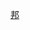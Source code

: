 {{Catnav|頁面分類|地理|行政区划|一级行政区|印度一级行政区}}

{{catmore}}
{{印度区划分类指南}}
{{Commonscat|Nagaland}}

[[Category:印度的邦和中央直辖区|邦]]